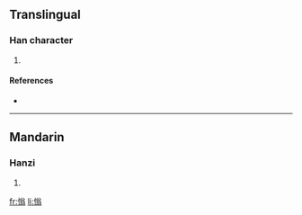 ==Translingual==

===Han character===
{{Han char|rn=61|rad=心|as=10|sn=13|four=|canj=心金戈一 (PCIM)}}

# {{defn|Han|sort=心10}}

====References====
* {{Han ref|kx=0397.190|dkj=11041|dj=0736.120|hdz=42338.060|uh=6143|ud=24899}}

----

==Mandarin==

===Hanzi===
{{cmn-hanzi|pin=[[yǎng]] ([[yang3]])|wg=yang<sup>3</sup>}}

# {{defn|Mandarin}}

[[fr:慃]]
[[li:慃]]